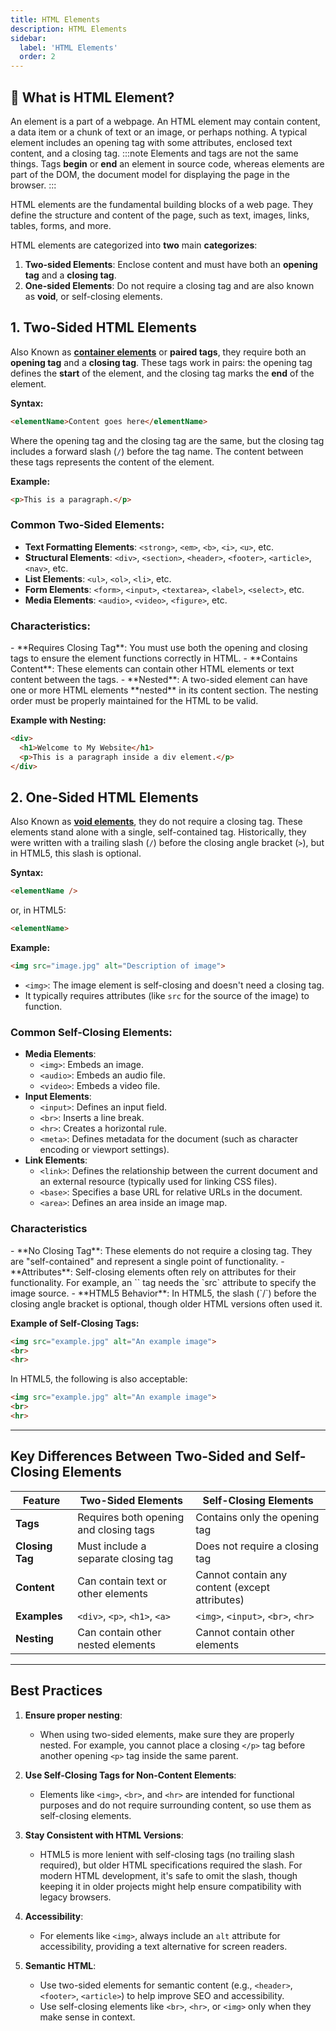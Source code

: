 ```yaml
---
title: HTML Elements
description: HTML Elements
sidebar:
  label: 'HTML Elements'
  order: 2
---
```


## 🚀 What is HTML Element?

An element is a part of a webpage. An HTML element may contain content, a data item or a chunk of text or an image, or perhaps nothing. A typical element includes an opening tag with some attributes, enclosed text content, and a closing tag.
:::note
Elements and tags are not the same things. Tags **begin** or **end** an element in source code, whereas elements are part of the DOM, the document model for displaying the page in the browser.
:::

HTML elements are the fundamental building blocks of a web page. They define the structure and content of the page, such as text, images, links, tables, forms, and more.   

HTML elements are categorized into **two** main **categorizes**: 
1. **Two-sided Elements**: Enclose content and must have both an **opening tag** and a **closing tag**.
2. **One-sided Elements**: Do not require a closing tag and are also known as **void**, or self-closing elements.

## 1. Two-Sided HTML Elements 

Also Known as **[container elements](https://developer.mozilla.org/en-US/docs/Learn_web_development/Core/Structuring_content/Basic_HTML_syntax#anatomy_of_an_html_element)** or **paired tags**, they require both an **opening tag** and a **closing tag**. These tags work in pairs: the opening tag defines the **start** of the element, and the closing tag marks the **end** of the element.

**Syntax:**
```html
<elementName>Content goes here</elementName>
```

Where the opening tag and the closing tag are the same, but the closing tag includes a forward slash (`/`) before the tag name. The content between these tags represents the content of the element.

**Example:**
```html
<p>This is a paragraph.</p>
```
### Common Two-Sided Elements:

- **Text Formatting Elements**:
   `<strong>`, `<em>`, `<b>`, `<i>`, `<u>`, etc.
- **Structural Elements**:
   `<div>`, `<section>`, `<header>`, `<footer>`, `<article>`, `<nav>`, etc.
- **List Elements**:
   `<ul>`, `<ol>`, `<li>`, etc.
- **Form Elements**:
   `<form>`, `<input>`, `<textarea>`, `<label>`, `<select>`, etc.
- **Media Elements**:
  `<audio>`, `<video>`, `<figure>`, etc.

### Characteristics:
<Aside type="tip" title="📝">
- **Requires Closing Tag**: You must use both the opening and closing tags to ensure the element functions correctly in HTML. 
- **Contains Content**: These elements can contain other HTML elements or text content between the tags.
- **Nested**: A two-sided element can have one or more HTML elements **nested** in its content section. The nesting order must be properly maintained for the HTML to be valid.
</Aside>

**Example with Nesting:**
```html
<div>
  <h1>Welcome to My Website</h1>
  <p>This is a paragraph inside a div element.</p>
</div>
```
## 2. One-Sided HTML Elements 

Also Known as **[void elements](https://developer.mozilla.org/en-US/docs/Glossary/Void_element)**, they do not require a closing tag. These elements stand alone with a single, self-contained tag. Historically, they were written with a trailing slash (`/`) before the closing angle bracket (`>`), but in HTML5, this slash is optional.

**Syntax:**
```html
<elementName />
```

or, in HTML5:

```html
<elementName>
```

**Example:**
```html
<img src="image.jpg" alt="Description of image">
```
- `<img>`: The image element is self-closing and doesn't need a closing tag.
- It typically requires attributes (like `src` for the source of the image) to function.

### Common Self-Closing Elements:

- **Media Elements**:
  - `<img>`: Embeds an image.
  - `<audio>`: Embeds an audio file.
  - `<video>`: Embeds a video file.
- **Input Elements**:
  - `<input>`: Defines an input field.
  - `<br>`: Inserts a line break.
  - `<hr>`: Creates a horizontal rule.
  - `<meta>`: Defines metadata for the document (such as character encoding or viewport settings).
- **Link Elements**:
  - `<link>`: Defines the relationship between the current document and an external resource (typically used for linking CSS files).
  - `<base>`: Specifies a base URL for relative URLs in the document.
  - `<area>`: Defines an area inside an image map.

### Characteristics
<Aside type="tip" title="📝">
  - **No Closing Tag**: These elements do not require a closing tag. They are "self-contained" and represent a single point of functionality.
- **Attributes**: Self-closing elements often rely on attributes for their functionality. For example, an `<img>` tag needs the `src` attribute to specify the image source.
- **HTML5 Behavior**: In HTML5, the slash (`/`) before the closing angle bracket is optional, though older HTML versions often used it.
</Aside>

**Example of Self-Closing Tags:**
```html
<img src="example.jpg" alt="An example image">
<br>
<hr>
```

In HTML5, the following is also acceptable:
```html
<img src="example.jpg" alt="An example image">
<br>
<hr>
```

---

## Key Differences Between Two-Sided and Self-Closing Elements

| Feature                           | Two-Sided Elements                  | Self-Closing Elements              |
|-----------------------------------|-------------------------------------|------------------------------------|
| **Tags**                          | Requires both opening and closing tags | Contains only the opening tag      |
| **Closing Tag**                   | Must include a separate closing tag  | Does not require a closing tag     |
| **Content**                       | Can contain text or other elements   | Cannot contain any content (except attributes) |
| **Examples**                       | `<div>`, `<p>`, `<h1>`, `<a>`        | `<img>`, `<input>`, `<br>`, `<hr>` |
| **Nesting**                       | Can contain other nested elements  | Cannot contain other elements      |

---

## Best Practices

1. **Ensure proper nesting**:
   - When using two-sided elements, make sure they are properly nested. For example, you cannot place a closing `</p>` tag before another opening `<p>` tag inside the same parent.
   
2. **Use Self-Closing Tags for Non-Content Elements**:
   - Elements like `<img>`, `<br>`, and `<hr>` are intended for functional purposes and do not require surrounding content, so use them as self-closing elements.

3. **Stay Consistent with HTML Versions**:
   - HTML5 is more lenient with self-closing tags (no trailing slash required), but older HTML specifications required the slash. For modern HTML development, it's safe to omit the slash, though keeping it in older projects might help ensure compatibility with legacy browsers.

4. **Accessibility**:
   - For elements like `<img>`, always include an `alt` attribute for accessibility, providing a text alternative for screen readers.

5. **Semantic HTML**:
   - Use two-sided elements for semantic content (e.g., `<header>`, `<footer>`, `<article>`) to help improve SEO and accessibility.
   - Use self-closing elements like `<br>`, `<hr>`, or `<img>` only when they make sense in context.

